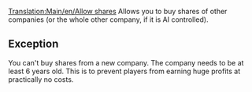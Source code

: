 [[Translation:Main/en/Allow shares]]
{{en/-}}
Allows you to buy shares of other companies (or the whole other company, if it is AI controlled).

== Exception ==
You can't buy shares from a new company. The company needs to be at least 6 years old. This is to prevent players from earning huge profits at practically no costs.